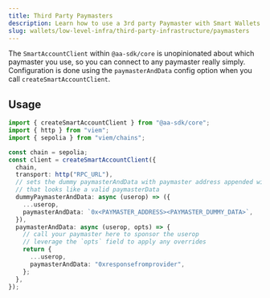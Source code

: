 ```yaml
---
title: Third Party Paymasters
description: Learn how to use a 3rd party Paymaster with Smart Wallets
slug: wallets/low-level-infra/third-party-infrastructure/paymasters
---
```


The `SmartAccountClient` within `@aa-sdk/core` is unopinionated about which paymaster you use, so you can connect to any paymaster really simply. Configuration is done using the `paymasterAndData` config option when you call `createSmartAccountClient`.

## Usage

```ts twoslash
import { createSmartAccountClient } from "@aa-sdk/core";
import { http } from "viem";
import { sepolia } from "viem/chains";

const chain = sepolia;
const client = createSmartAccountClient({
  chain,
  transport: http("RPC_URL"),
  // sets the dummy paymasterAndData with paymaster address appended with some dummy paymasterData
  // that looks like a valid paymasterData
  dummyPaymasterAndData: async (userop) => ({
    ...userop,
    paymasterAndData: `0x<PAYMASTER_ADDRESS><PAYMASTER_DUMMY_DATA>`,
  }),
  paymasterAndData: async (userop, opts) => {
    // call your paymaster here to sponsor the userop
    // leverage the `opts` field to apply any overrides
    return {
      ...userop,
      paymasterAndData: "0xresponsefromprovider",
    };
  },
});
```
